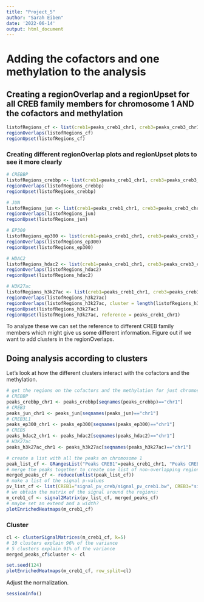 ---
title: "Project_5"
author: "Sarah Eiben"
date: '2022-06-14'
output: html_document
---

# Adding the cofactors and one methylation to the analysis

## Creating a regionOverlap and a regionUpset for all CREB family members for chromosome 1 AND the cofactors and methylation

```{r}
listofRegions_cf <- list(creb1=peaks_creb1_chr1, creb3=peaks_creb3_chr1, creb3l1=peaks_creb3l1_chr1, creb5=peaks_creb5_chr1, crebbp=peaks_crebbp, jun=peaks_jun, ep300=peaks_ep300, hdac2=peaks_hdac2, h3k27ac=peaks_h3k27ac)
regionOverlaps(listofRegions_cf)
regionUpset(listofRegions_cf)
```
### Creating different regionOverlap plots and regionUpset plots to see it more clearly

```{r}
# CREBBP
listofRegions_crebbp <- list(creb1=peaks_creb1_chr1, creb3=peaks_creb3_chr1, creb3l1=peaks_creb3l1_chr1, creb5=peaks_creb5_chr1, crebbp=peaks_crebbp)
regionOverlaps(listofRegions_crebbp)
regionUpset(listofRegions_crebbp)
```

```{r}
# JUN
listofRegions_jun <- list(creb1=peaks_creb1_chr1, creb3=peaks_creb3_chr1, creb3l1=peaks_creb3l1_chr1, creb5=peaks_creb5_chr1, jun=peaks_jun)
regionOverlaps(listofRegions_jun)
regionUpset(listofRegions_jun)
```

```{r}
# EP300
listofRegions_ep300 <- list(creb1=peaks_creb1_chr1, creb3=peaks_creb3_chr1, creb3l1=peaks_creb3l1_chr1, creb5=peaks_creb5_chr1, ep300=peaks_ep300)
regionOverlaps(listofRegions_ep300)
regionUpset(listofRegions_ep300)
```
```{r}
# HDAC2
listofRegions_hdac2 <- list(creb1=peaks_creb1_chr1, creb3=peaks_creb3_chr1, creb3l1=peaks_creb3l1_chr1, creb5=peaks_creb5_chr1, hdac2=peaks_hdac2)
regionOverlaps(listofRegions_hdac2)
regionUpset(listofRegions_hdac2)
```
```{r}
# H3K27ac
listofRegions_h3k27ac <- list(creb1=peaks_creb1_chr1, creb3=peaks_creb3_chr1, creb3l1=peaks_creb3l1_chr1, creb5=peaks_creb5_chr1, h3k27ac=peaks_h3k27ac)
regionOverlaps(listofRegions_h3k27ac)
regionOverlaps(listofRegions_h3k27ac, cluster = length(listofRegions_h3k27ac))
regionUpset(listofRegions_h3k27ac)
regionUpset(listofRegions_h3k27ac, reference = peaks_creb1_chr1)
```
To analyze these we can set the reference to different CREB family members which might give us some different information.
Figure out if we want to add clusters in the regionOverlaps.


## Doing analysis according to clusters

Let's look at how the different clusters interact with the cofactors and the methylation.

```{r}
# get the regions on the cofactors and the methylation for just chromosome 1
# CREBBP
peaks_crebbp_chr1 <- peaks_crebbp[seqnames(peaks_crebbp)=="chr1"]
# CREB3
peaks_jun_chr1 <- peaks_jun[seqnames(peaks_jun)=="chr1"]
# CREB3L1
peaks_ep300_chr1 <- peaks_ep300[seqnames(peaks_ep300)=="chr1"]
# CREB5
peaks_hdac2_chr1 <- peaks_hdac2[seqnames(peaks_hdac2)=="chr1"]
# H3K27ac
peaks_h3k27ac_chr1 <- peaks_h3k27ac[seqnames(peaks_h3k27ac)=="chr1"]
```

```{r}
# create a list with all the peaks on chromosome 1
peak_list_cf <- GRangesList("Peaks CREB1"=peaks_creb1_chr1, "Peaks CREB3"=peaks_creb3_chr1, "Peaks CREB3L1"=peaks_creb3l1_chr1, "Peaks CREB5"=peaks_creb5_chr1, "Peaks CREBBP"=peaks_crebbp_chr1, "Peaks JUN"=peaks_jun_chr1, "Peaks EP300"=peaks_ep300_chr1, "Peaks HDAC2"=peaks_hdac2_chr1, "Peaks H3K27ac"=peaks_h3k27ac_chr1, compress=TRUE)
# merge the peaks together to create one list of non-overlapping regions
merged_peaks_cf <- reduce(unlist(peak_list_cf))
# make a list of the signal p-values
pv_list_cf <- list(CREB1="signal_pv_creb/signal_pv_creb1.bw", CREB3="signal_pv_creb/signal_pv_creb3.bw", CREB3L1="signal_pv_creb/signal_pv_creb3l1.bw", CREB5="signal_pv_creb/Signal_pv_creb5.bw", CREBBP="signal_pv_cofactors/signal_pv_crebbp.bw", JUN="signal_pv_cofactors/signal_pv_jun.bw", EP300="signal_pv_cofactors/signal_pv_ep300.bw", HDAC2="signal_pv_cofactors/signal_pv_hdac2.bw", H3K27ac="H3K27ac/h3k27ac_signal_pv.bw")
# we obtain the matrix of the signal around the regions:
m_creb1_cf <- signal2Matrix(pv_list_cf, merged_peaks_cf)
# maybe set an extend and a width?
plotEnrichedHeatmaps(m_creb1_cf)
```
### Cluster

```{r}
cl <- clusterSignalMatrices(m_creb1_cf, k=5)
# 10 clusters explain 96% of the variance
# 5 clusters explain 91% of the variance
merged_peaks_cf$cluster <- cl
```
```{r}
set.seed(124)
plotEnrichedHeatmaps(m_creb1_cf, row_split=cl)
```

Adjust the normalization.

```{r}
sessionInfo()
```

